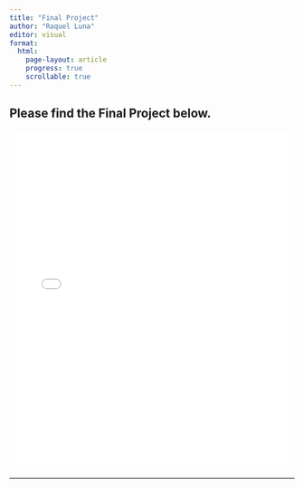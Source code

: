 ---
title: "Final Project"
author: "Raquel Luna"
editor: visual
format:
  html:
    page-layout: article
    progress: true
    scrollable: true
---

## Please find the Final Project below.

<embed src="files/EPPS6356FinalProject.pdf" width="100%" height="600px" type="application/pdf">

------------------------------------------------------------------------
